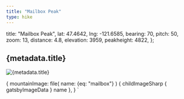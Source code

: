 ```yaml
---
title: "Mailbox Peak"
type: hike
---
```


  title: "Mailbox Peak",
  lat: 47.4642,
  lng: -121.6585,
  bearing: 70,
  pitch: 50,
  zoom: 13,
  distance: 4.8,
  elevation: 3959,
  peakheight: 4822,
};


<SEO title={metadata.title} />

<h2>{metadata.title}</h2>

<Map title={metadata.title} 
  Lat={metadata.lat} Lng={metadata.lng} 
  bearing={metadata.bearing} pitch={metadata.pitch} zoom={metadata.zoom} />

<HikeData 
  title="Mailbox Peak via the Old Mailbox Peak trail"
  alltrailsurl="https://www.alltrails.com/trail/us/washington/mailbox-peak-old-trail?u=i" 
  wtaurl="https://www.wta.org/go-hiking/hikes/mailbox-peak-old-trail" 
  distance={metadata.distance} 
  elevation={metadata.elevation} 
  peakheight={metadata.peakheight} />

<Image img={props.data} alt={metadata.title} description="View of the mailbox on Mailbox Peak" />

  {
    mountainImage: file(
      name: {eq: "mailbox"}
      ) {
      childImageSharp {
        gatsbyImageData
      }
      name
    },
  }
`